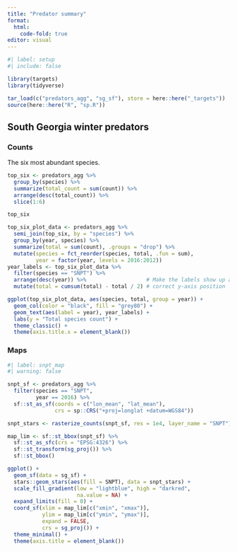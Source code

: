 ```yaml
---
title: "Predator summary"
format:
  html:
    code-fold: true
editor: visual
---
```


```r
#| label: setup
#| include: false

library(targets)
library(tidyverse)

tar_load(c("predators_agg", "sg_sf"), store = here::here("_targets"))
source(here::here("R", "sp.R"))
```

## South Georgia winter predators

### Counts

The six most abundant species.

```r

top_six <- predators_agg %>% 
  group_by(species) %>% 
  summarize(total_count = sum(count)) %>% 
  arrange(desc(total_count)) %>%
  slice(1:6)

top_six
```

```r

top_six_plot_data <- predators_agg %>% 
  semi_join(top_six, by = "species") %>% 
  group_by(year, species) %>% 
  summarize(total = sum(count), .groups = "drop") %>% 
  mutate(species = fct_reorder(species, total, .fun = sum),
         year = factor(year, levels = 2016:2012))
year_labels <- top_six_plot_data %>% 
  filter(species == "SNPT") %>% 
  arrange(desc(year)) %>%                   # Make the labels show up at
  mutate(total = cumsum(total) - total / 2) # correct y-axis position

ggplot(top_six_plot_data, aes(species, total, group = year)) +
  geom_col(color = "black", fill = "grey80") +
  geom_text(aes(label = year), year_labels) +
  labs(y = "Total species count") +
  theme_classic() +
  theme(axis.title.x = element_blank())
```

### Maps

```r
#| label: snpt_map
#| warning: false

snpt_sf <- predators_agg %>% 
  filter(species == "SNPT",
         year == 2016) %>% 
  sf::st_as_sf(coords = c("lon_mean", "lat_mean"), 
               crs = sp::CRS("+proj=longlat +datum=WGS84"))

snpt_stars <- rasterize_counts(snpt_sf, res = 1e4, layer_name = "SNPT")

map_lim <- sf::st_bbox(snpt_sf) %>% 
  sf::st_as_sfc(crs = "EPSG:4326") %>% 
  sf::st_transform(sg_proj()) %>% 
  sf::st_bbox()

ggplot() +
  geom_sf(data = sg_sf) +
  stars::geom_stars(aes(fill = SNPT), data = snpt_stars) +
  scale_fill_gradient(low = "lightblue", high = "darkred",
                      na.value = NA) +
  expand_limits(fill = 0) +
  coord_sf(xlim = map_lim[c("xmin", "xmax")],
           ylim = map_lim[c("ymin", "ymax")],
           expand = FALSE,
           crs = sg_proj()) +
  theme_minimal() +
  theme(axis.title = element_blank())

```
